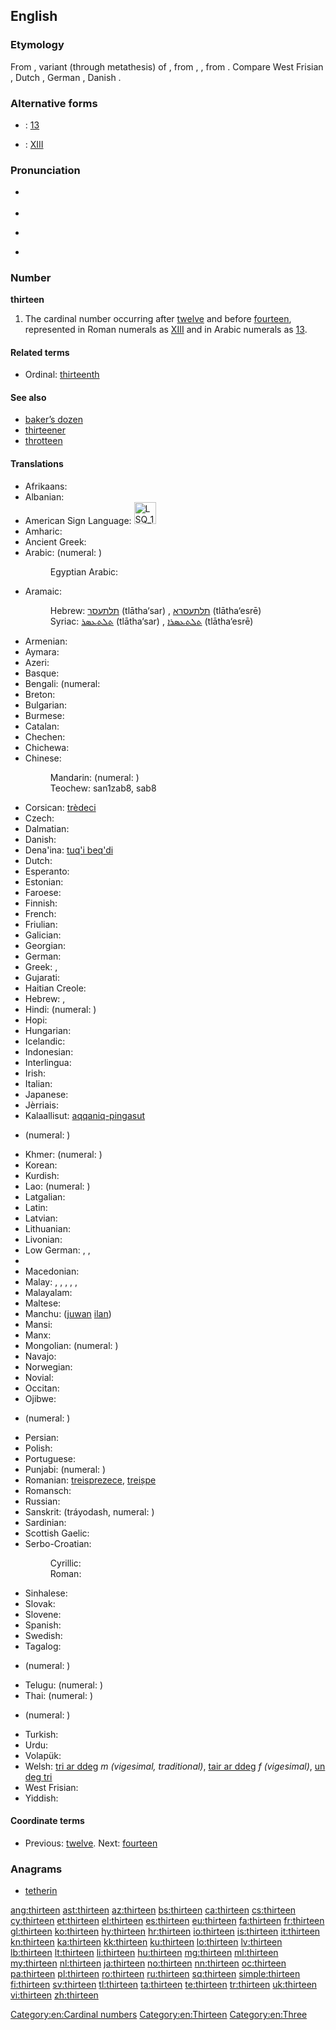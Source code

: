 ==English==
{{wikipedia}}

===Etymology===
From {{etyl|enm}} {{term|thirttene|lang=enm}}, variant (through metathesis) of {{term|thrittene|lang=enm}}, from {{etyl|ang}} {{term|þreotiene|þreotīene|lang=ang}}, {{term|þreotene|lang=ang}}, from {{etyl|gem-pro|en}} {{recons|þritehun|lang=gem-pro}}. Compare West Frisian {{term|trettjin|lang=fy}}, Dutch {{term|dertien|lang=nl}}, German {{term|dreizehn|lang=de}}, Danish {{term|tretten|lang=da}}.

===Alternative forms===
* {{w|Arabic numerals}}: [[13]]
* {{w|Roman numerals}}: [[XIII]]

===Pronunciation===
* {{qualifier|next word stressed near the first syllable}}
*: {{a|UK}} {{IPA|/ˈθɜː.tiːn/}}
*: {{a|US}} {{IPA|/ˈθɝ.tin/}}
* {{audio|en-us-thirteen.ogg|Audio (US)}}
* {{qualifier|next word stressed after the first syllable}}
*: {{a|UK}} {{IPA|/ˌθɜːˈtiːn/}}
*: {{a|US}} {{IPA|/ˌθɝˈtin/}}
* {{rhymes|iːn}}

===Number===
'''thirteen'''

# The cardinal number occurring after [[twelve]] and before [[fourteen]], represented in Roman numerals as [[XIII]] and in Arabic numerals as [[13]].

====Related terms====
* Ordinal: [[thirteenth]]

====See also====
* [[baker's dozen|baker’s dozen]]
* [[thirteener]]
* [[throtteen]]

====Translations====
{{trans-top|the cardinal number occurring after twelve and before fourteen}}
* Afrikaans: {{t-|af|dertien}}
* Albanian: {{t-|sq|trembëdhjetë}}
* American Sign Language: [[Image:LSQ 13.jpg|35px]] {{tø|ase|Hu@Side-PalmBack Flatten}}
* Amharic: {{t-|am|አስራሶስት|tr=asra sosts|sc=Ethi}}
* Ancient Greek: {{tø|grc|τρισκαίδεκα|tr=triskaideka|sc=polytonic}}
* Arabic: {{t-|ar|ثلاثة عشر|alt=ثَلاثة عَشَرَ|tr=thalaatha 3ashara}} (numeral: {{Arab|[[١٣]]}})
*: Egyptian Arabic: {{tø|arz|تلاتاشر|tr=talataashar|sc=Arab}}
* Aramaic:
*: Hebrew: [[תלתעסר]] (tlātha‘sar) {{m}}, [[תלתעסרא]] (tlātha‘esrē) {{f}}
*: Syriac: [[ܬܠܬܥܣܪ]] (tlātha‘sar) {{m}}, [[ܬܠܬܥܣܪܐ]] (tlātha‘esrē) {{f}}
* Armenian: {{t+|hy|տասներեք|tr=tasnerek'}}
* Aymara: {{t-|ay|tunka kimsani}}
* Azeri: {{t+|az|on üç}}
* Basque: {{t+|eu|hamahiru}}
* Bengali: {{t-|bn|তেরো|tr=tero|sc=Beng}} (numeral: {{t-|bn|১৩}}
* Breton: {{t+|br|trizek}}
* Bulgarian: {{t-|bg|тринадесет|tr=trinadeset}}
* Burmese: {{t-|my|ဆယ့်သုံး|tr=hsè.thon:|sc=Mymr}}
* Catalan: {{t+|ca|tretze}}
* Chechen: {{tø|ce|кхойтта|tr=qoytta}}
* Chichewa: {{tø|ny|khumi n'zitatu}}
* Chinese:
*: Mandarin: {{t|cmn|十三|tr=shísān}} (numeral: {{t|cmn|拾參}})
*: Teochew: san1zab8, sab8
* Corsican: [[trèdeci]]
* Czech: {{t+|cs|třináct}}
* Dalmatian: {{tø|dlm|tretco}}
* Danish: {{t+|da|tretten}}
* Dena'ina: [[tuq'i beq'di]]
* Dutch: {{t+|nl|dertien|f}}
* Esperanto: {{t-|eo|dek tri}}
* Estonian: {{t+|et|kolmteist}}
* Faroese: {{t-|fo|trettan}}
* Finnish: {{t+|fi|kolmetoista}}
* French: {{t+|fr|treize|m}}
* Friulian: {{tø|fur|tredis}}
* Galician: {{t+|gl|trece}}
* Georgian: {{t-|ka|ცამეტი|tr=c'ameti|sc=Geor}}
* German: {{t+|de|dreizehn}}
* Greek: {{t+|el|δεκατρείς|m|f|tr=dekatreís}}, {{t+|el|δεκατρία|n|tr=dekatría}}
* Gujarati: {{t+|gu|તેર|tr=ter|sc=Gujr}}
* Haitian Creole: {{tø|ht|trèz}}
* Hebrew: {{t-|he|שלוש עשרה|alt=שְׁלֹשׁ־עֶשְׂרֵה|tr=shlosh esre|f}} {{qualifier|used in counting}}, {{t-|he|שלושה עשר|alt=שְׁלוֹשָה־עָשָׂר|tr=shlosha asar|m}}
* Hindi: {{t-|hi|तेरह्|tr=terah}} (numeral: {{t+|hi|१३}})
* Hopi: {{tø|hop|pakwt niikyang paykomuy siikya’ta}}
* Hungarian: {{t+|hu|tizenhárom}}
* Icelandic: {{t+|is|þrettán}}
* Indonesian: {{t-|id|tiga belas}}
* Interlingua: {{t-|ia|dece-tres}}
* Irish: {{t+|ga|trí déag}}
* Italian: {{t+|it|tredici|m}}
* Japanese: {{t+|ja|十三|tr=じゅうさん, jū-san}}
* Jèrriais: {{tø|roa-jer|treize}}
* Kalaallisut: [[aqqaniq-pingasut]]
* {{trreq|kn}} (numeral: {{t-|kn|೧೩}})
{{trans-mid}}
* Khmer: {{t-|km|ដប់បី|tr=dop bei}} (numeral: {{t-|km|១៣}})
* Korean: {{t+|ko|열셋|tr=yeolset}}
* Kurdish: {{t+|ku|sêzde}}
* Lao: {{t-|lo|ສິບສາມ|tr=sip-saam|sc=Laoo}} (numeral: {{t-|lo|໑໓}})
* Latgalian: {{tø|ltg|treispadsmit}}
* Latin: {{t+|la|tredecim}}
* Latvian: {{t+|lv|trīspadsmit}}
* Lithuanian: {{t+|lt|trylika}}
* Livonian: {{tø|liv|kuolmtuoistõn}}
* Low German: {{t+|nds|dörteihn}}, {{t-|nds|dötteihn}}, {{t-|nds|dorteihn}}
* {{trreq|lb}}
* Macedonian: {{t-|mk|тринаесет|tr=trináeset}}
* Malay: {{t-|ms|tiga belas}}, {{t-|ms|telu belas}}, {{t-|ms|sepuluh tiga}}, {{t-|ms|sepuluh telu}}, {{t-|ms|satu puluh tiga}}, {{t-|ms|satu puluh telu}}
* Malayalam: {{t+|ml|പതിമൂന്ന്|sc=Mlym}}
* Maltese: {{t-|mt|tlettax}}
* Manchu: ([[juwan]] [[ilan]])
* Mansi: {{tø|mns|хурумхуйплов|tr=xūrumxujplow}}
* Manx: {{t-|gv|tree jeig}}
* Mongolian: {{t-|mn|арван гурав|tr=arvan gurav|sc=Cyrl}} (numeral: {{Mong|[[᠑᠓]]}})
* Navajo: {{tø|nv|tááʼtsʼáadah}}
* Norwegian: {{t+|no|tretten}}
* Novial: {{tø|nov|dek-tri}}
* Occitan: {{t+|oc|tretze}}
* Ojibwe: {{tø|oj|ashi-niswi}}
* {{trreq|or}} (numeral: {{t-|or|୧୩}})
* Persian: {{t+|fa|سیزده}}
* Polish: {{t+|pl|trzynaście}}
* Portuguese: {{t+|pt|treze}}
* Punjabi: {{t-|pa|ਤੇਰ੍ਹਾਂ|tr=terhāṅ|sc=Guru}} (numeral: {{t-|pa|੧੩}})
* Romanian: [[treisprezece]], [[treișpe]] {{qualifier|informal}}
* Romansch: {{t-|rm|tredesch}}
* Russian: {{t+|ru|тринадцать|tr=trinádtsat’}}
* Sanskrit: {{t-|sa|त्रयोदश}} (tráyodash, numeral: {{t-|sa|१३}})
* Sardinian: {{t-|sc|trechi}}
* Scottish Gaelic: {{t-|gd|trì}} {{t-|gd|deug}}
* Serbo-Croatian:
*: Cyrillic: {{t-|sh|тринаест}}
*: Roman: {{t-|sh|trinaest}}
* Sinhalese: {{t-|si|දහතුන|tr=dhahathuna}}
* Slovak: {{t-|sk|trinásť}}
* Slovene: {{t+|sl|trinajst}}
* Spanish: {{t+|es|trece}}
* Swedish: {{t+|sv|tretton}}
* Tagalog: {{t-|tl|labintatlo}}
* {{trreq|ta}} (numeral: {{t-|ta|௰௩}})
* Telugu: {{t+|te|పదమూడు}} (numeral: {{t-|te|౧౩}})
* Thai: {{t-|th|สิบสาม|tr=sìp săam}} (numeral: {{t-|th|๑๓}})
* {{trreq|bo}} (numeral: {{t-|bo|༡༣}})
* Turkish: {{t+|tr|on üç}}
* Urdu: {{t-|ur|تیرہ|tr=terah}}
* Volapük: {{t-|vo|degkil}}
* Welsh: [[tri ar ddeg]] ''m (vigesimal, traditional)'', [[tair ar ddeg]] ''f (vigesimal)'', [[un deg tri]] {{qualifier|decimal}}
* West Frisian: {{t+|fy|trettjin}}
* Yiddish: {{t-|yi|דרײַצן|tr=draytsn}}
{{trans-bottom}}

====Coordinate terms====
* Previous: [[twelve]]. Next: [[fourteen]]

===Anagrams===
* [[tetherin#English|tetherin]]

[[Category:en:Cardinal numbers]]
[[Category:en:Thirteen]]
[[Category:en:Three]]

[[ang:thirteen]]
[[ast:thirteen]]
[[az:thirteen]]
[[bs:thirteen]]
[[ca:thirteen]]
[[cs:thirteen]]
[[cy:thirteen]]
[[et:thirteen]]
[[el:thirteen]]
[[es:thirteen]]
[[eu:thirteen]]
[[fa:thirteen]]
[[fr:thirteen]]
[[gl:thirteen]]
[[ko:thirteen]]
[[hy:thirteen]]
[[hr:thirteen]]
[[io:thirteen]]
[[is:thirteen]]
[[it:thirteen]]
[[kn:thirteen]]
[[ka:thirteen]]
[[kk:thirteen]]
[[ku:thirteen]]
[[lo:thirteen]]
[[lv:thirteen]]
[[lb:thirteen]]
[[lt:thirteen]]
[[li:thirteen]]
[[hu:thirteen]]
[[mg:thirteen]]
[[ml:thirteen]]
[[my:thirteen]]
[[nl:thirteen]]
[[ja:thirteen]]
[[no:thirteen]]
[[nn:thirteen]]
[[oc:thirteen]]
[[pa:thirteen]]
[[pl:thirteen]]
[[ro:thirteen]]
[[ru:thirteen]]
[[sq:thirteen]]
[[simple:thirteen]]
[[fi:thirteen]]
[[sv:thirteen]]
[[tl:thirteen]]
[[ta:thirteen]]
[[te:thirteen]]
[[tr:thirteen]]
[[uk:thirteen]]
[[vi:thirteen]]
[[zh:thirteen]]